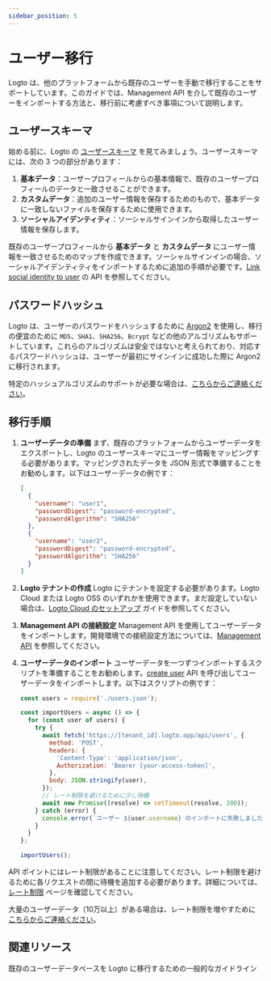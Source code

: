 ```yaml
---
sidebar_position: 5
---
```


# ユーザー移行

Logto は、他のプラットフォームから既存のユーザーを手動で移行することをサポートしています。このガイドでは、Management API を介して既存のユーザーをインポートする方法と、移行前に考慮すべき事項について説明します。

## ユーザースキーマ

始める前に、Logto の [ユーザースキーマ](/user-management/user-data/#user-profile) を見てみましょう。ユーザースキーマには、次の 3 つの部分があります：

1. **基本データ**：ユーザープロフィールからの基本情報で、既存のユーザープロフィールのデータと一致させることができます。
2. **カスタムデータ**：追加のユーザー情報を保存するためのもので、基本データに一致しないファイルを保存するために使用できます。
3. **ソーシャルアイデンティティ**：ソーシャルサインインから取得したユーザー情報を保存します。

既存のユーザープロフィールから **基本データ** と **カスタムデータ** にユーザー情報を一致させるためのマップを作成できます。ソーシャルサインインの場合、ソーシャルアイデンティティをインポートするために追加の手順が必要です。[Link social identity to user](https://openapi.logto.io/operation/operation-createuseridentity) の API を参照してください。

## パスワードハッシュ

Logto は、ユーザーのパスワードをハッシュするために [Argon2](https://en.wikipedia.org/wiki/Argon2) を使用し、移行の便宜のために `MD5`、`SHA1`、`SHA256`、`Bcrypt` などの他のアルゴリズムもサポートしています。これらのアルゴリズムは安全ではないと考えられており、対応するパスワードハッシュは、ユーザーが最初にサインインに成功した際に Argon2 に移行されます。

特定のハッシュアルゴリズムのサポートが必要な場合は、[こちらからご連絡ください](https://logto.io/contact)。

## 移行手順

1. **ユーザーデータの準備**
   まず、既存のプラットフォームからユーザーデータをエクスポートし、Logto のユーザースキーマにユーザー情報をマッピングする必要があります。マッピングされたデータを JSON 形式で準備することをお勧めします。以下はユーザーデータの例です：

   ```json
   [
     {
       "username": "user1",
       "passwordDigest": "password-encrypted",
       "passwordAlgorithm": "SHA256"
     },
     {
       "username": "user2",
       "passwordDigest": "password-encrypted",
       "passwordAlgorithm": "SHA256"
     }
   ]
   ```

2. **Logto テナントの作成**
   Logto にテナントを設定する必要があります。Logto Cloud または Logto OSS のいずれかを使用できます。まだ設定していない場合は、[Logto Cloud のセットアップ](/introduction/set-up-logto-cloud/#create-logto-tenant) ガイドを参照してください。
3. **Management API の接続設定**
   Management API を使用してユーザーデータをインポートします。開発環境での接続設定方法については、[Management API](/integrate-logto/interact-with-management-api) を参照してください。
4. **ユーザーデータのインポート**
   ユーザーデータを一つずつインポートするスクリプトを準備することをお勧めします。[create user](https://openapi.logto.io/operation/operation-createuser) API を呼び出してユーザーデータをインポートします。以下はスクリプトの例です：

   ```jsx
   const users = require('./users.json');

   const importUsers = async () => {
     for (const user of users) {
       try {
         await fetch('https://[tenant_id].logto.app/api/users', {
           method: 'POST',
           headers: {
             'Content-Type': 'application/json',
             Authorization: 'Bearer [your-access-token]',
           },
           body: JSON.stringify(user),
         });
         // レート制限を避けるために少し待機
         await new Promise((resolve) => setTimeout(resolve, 200));
       } catch (error) {
         console.error(`ユーザー ${user.username} のインポートに失敗しました: ${error.message}`);
       }
     }
   };

   importUsers();
   ```

API ポイントにはレート制限があることに注意してください。レート制限を避けるために各リクエストの間に待機を追加する必要があります。詳細については、[レート制限](/integrate-logto/interact-with-management-api/#rate-limit) ページを確認してください。

大量のユーザーデータ（10万以上）がある場合は、レート制限を増やすために [こちらからご連絡ください](https://logto.io/contact)。

## 関連リソース

<Url href="https://blog.logto.io/general-migration-guide">
  既存のユーザーデータベースを Logto に移行するための一般的なガイドライン
</Url>
